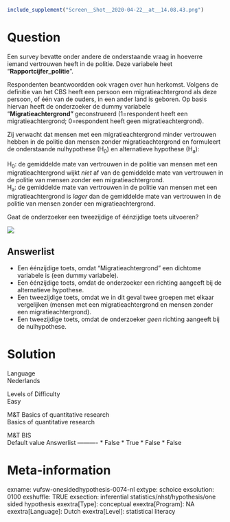 ```r
include_supplement("Screen__Shot__2020-04-22__at__14.08.43.png")
```

Question
========
Een survey bevatte onder andere de onderstaande vraag in hoeverre iemand
vertrouwen heeft in de politie. Deze variabele heet
“**Rapportcijfer\_politie**”.  
  
Respondenten beantwoordden ook vragen over hun herkomst. Volgens de
definitie van het CBS heeft een persoon een migratieachtergrond als deze
persoon, of één van de ouders, in een ander land is geboren. Op basis
hiervan heeft de onderzoeker de dummy variabele
"**Migratieachtergrond" **geconstrueerd (1=respondent heeft een
migratieachtergrond; 0=respondent heeft geen migratieachtergrond).  
  
Zij verwacht dat mensen met een migratieachtergrond minder vertrouwen
hebben in de politie dan mensen zonder migratieachtergrond en formuleert
de onderstaande nulhypothese (H<sub>0</sub>) en alternatieve hypothese
(H<sub>a</sub>):  
  
H<sub>0</sub>: de gemiddelde mate van vertrouwen in de politie van
mensen met een migratieachtergrond wijkt *niet *af van de gemiddelde
mate van vertrouwen in de politie van mensen zonder een
migratieachtergrond.  
H<sub>a</sub>: de gemiddelde mate van vertrouwen in de politie van
mensen met een migratieachtergrond is* lager* dan de gemiddelde mate van
vertrouwen in de politie van mensen zonder een migratieachtergrond.  
  
Gaat de onderzoeker een tweezijdige of éénzijdige toets uitvoeren?  
  
![](Screen__Shot__2020-04-22__at__14.08.43.png)

Answerlist
----------
* Een éénzijdige toets, omdat "Migratieachtergrond" een dichtome variabele
  is (een dummy variabele).
* Een éénzijdige toets, omdat de onderzoeker een richting aangeeft bij de
  alternatieve hypothese.
* Een tweezijdige toets, omdat we in dit geval twee groepen met elkaar
  vergelijken (mensen met een migratieachtergrond en mensen zonder een
  migratieachtergrond).
* Een tweezijdige toets, omdat de onderzoeker *geen* richting aangeeft bij
  de nulhypothese.

Solution
========











Language  
Nederlands

Levels of Difficulty  
Easy

M&T Basics of quantitative research  
Basics of quantitative research

M&T BIS  
Default value
Answerlist
----------
* False
* True
* False
* False

Meta-information
================
exname: vufsw-onesidedhypothesis-0074-nl
extype: schoice
exsolution: 0100
exshuffle: TRUE
exsection: inferential statistics/nhst/hypothesis/one sided hypothesis
exextra[Type]: conceptual
exextra[Program]: NA
exextra[Language]: Dutch
exextra[Level]: statistical literacy

